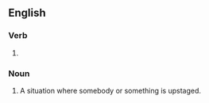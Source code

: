 ==English==

===Verb===
{{head|en|verb form}}

# {{present participle of|upstage|lang=en|nocat=1}}

===Noun===
{{en-noun}}

# A situation where somebody or something is upstaged.